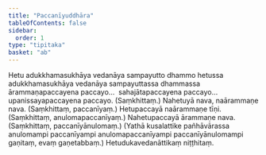 ```yaml
---
title: "Paccanīyuddhāra"
tableOfContents: false
sidebar:
  order: 1
type: "tipitaka"
basket: "ab"
---
```



<DynamicBreadcrumb />

<Division number="106">

<Paragraph number="180">
Hetu adukkhamasukhāya vedanāya sampayutto dhammo hetussa adukkhamasukhāya vedanāya sampayuttassa dhammassa ārammaṇapaccayena paccayo…  sahajātapaccayena paccayo…  upanissayapaccayena paccayo. (Saṃkhittaṃ.)
</Paragraph>

</Division>
<Division number="107">

<Paragraph number="181">
Nahetuyā nava, naārammaṇe nava. (Saṃkhittaṃ, paccanīyaṃ.)
</Paragraph>

<Paragraph number="182">
Hetupaccayā naārammaṇe tīṇi. (Saṃkhittaṃ, anulomapaccanīyaṃ.)
</Paragraph>

<Paragraph number="183">
Nahetupaccayā ārammaṇe nava. (Saṃkhittaṃ, paccanīyānulomaṃ.)
</Paragraph>

<Paragraph number="184">
(Yathā kusalattike pañhāvārassa anulomampi paccanīyampi anulomapaccanīyampi paccanīyānulomampi gaṇitaṃ, evaṃ gaṇetabbaṃ.)

</Paragraph>
</Division>

<Paragraph number="185" type="center">
Hetudukavedanāttikaṃ niṭṭhitaṃ.
</Paragraph>